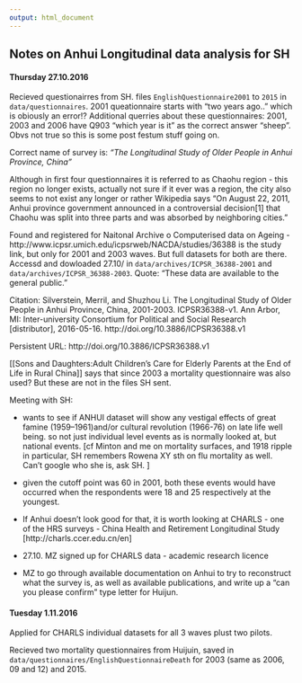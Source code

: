 ```yaml
---
output: html_document
---
```


## Notes on Anhui Longitudinal data analysis for SH

#### Thursday 27.10.2016

Recieved questionairres from SH. files `EnglishQuestionnaire2001` to `2015` in `data/questionnaires`. 
2001 queationnaire starts with "two years ago.." which is obiously an error!?
Additional querries about these questionnaires: 2001, 2003 and 2006 have Q903 "which year is it" as the correct answer "sheep". Obvs not true so this is some post festum stuff going on. 

Correct name of survey is: *"The Longitudinal Study of Older People in Anhui Province, China"*

Although in first four questionnaires it is referred to as Chaohu region - this region no longer exists, actually not sure if it ever was a region, the city also seems to not exist any longer or rather Wikipedia says "On August 22, 2011, Anhui province government announced in a controversial decision[1] that Chaohu was split into three parts and was absorbed by neighboring cities." 

Found and registered for Naitonal Archive o Computerised data on Ageing - http://www.icpsr.umich.edu/icpsrweb/NACDA/studies/36388 is the study link, but only for 2001 and 2003 waves. But full datasets for both are there. Accessd and dowloaded 27.10/ in `data/archives/ICPSR_36388-2001` and `data/archives/ICPSR_36388-2003`. Quote: "These data are available to the general public."


Citation: Silverstein, Merril, and Shuzhou Li. The Longitudinal Study of Older People in Anhui Province, China, 2001-2003. ICPSR36388-v1. Ann Arbor, MI: Inter-university Consortium for Political and Social Research [distributor], 2016-05-16. http://doi.org/10.3886/ICPSR36388.v1

Persistent URL: http://doi.org/10.3886/ICPSR36388.v1


[[Sons and Daughters:Adult Children’s Care for Elderly Parents at the End of Life in Rural China]] says
that since 2003 a mortality questionnaire was also used? But these are not in the files SH sent. 

Meeting with SH:

- wants to see if ANHUI dataset will show any vestigal effects of great famine (1959–1961)and/or cultural revolution (1966-76) on late life well being. so not just individual level events as is normally looked at, but national events. [cf Minton and me on mortality surfaces, and 1918 ripple in particular, SH remembers Rowena XY sth on flu mortality as well. Can't google who she is, ask SH. ]

- given the cutoff point was 60 in 2001, both these events would have occurred when the respondents were 18 and 25 respectively at the youngest. 

- If Anhui doesn't look good for that, it is worth looking at CHARLS - one of the HRS surveys - China Health and Retirement Longitudinal Study [http://charls.ccer.edu.cn/en]

- 27.10. MZ signed up for CHARLS data - academic research licence

- MZ to go through available documentation on Anhui to try to reconstruct what the survey is, as well as available publications, and write up a "can you please confirm" type letter for Huijun. 



#### Tuesday 1.11.2016

Applied for CHARLS individual datasets for all 3 waves plust two pilots. 

Recieved two mortality questionnaires from Huijuin, saved in `data/questionnaires/EnglishQuestionnaireDeath` for 2003 (same as 2006, 09 and 12) and 2015.



